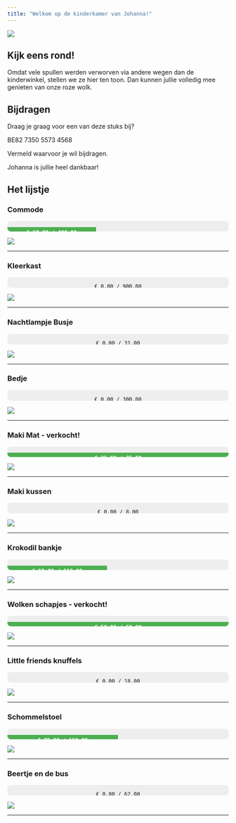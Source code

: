 ```yaml
---
title: "Welkom op de kinderkamer van Johanna!"
---
```


![](images/kamer.png)

## Kijk eens rond!

Omdat vele spullen werden verworven via andere wegen dan de kinderwinkel, stellen we ze hier ten toon. Dan kunnen jullie volledig mee genieten van onze roze wolk.

## Bijdragen

Draag je graag voor een van deze stuks bij?

BE82 7350 5573 4568

Vermeld waarvoor je wil bijdragen.

Johanna is jullie heel dankbaar!

## Het lijstje

### Commode

<div style="width:100%;background:#eee;border-radius:8px;overflow:hidden;height:24px;margin:1em 0;">
  <div style="width:40%;background:#4CAF50;height:100%;text-align:center;color:white;line-height:24px;font-weight:bold;">
    € 50.00 / 400.00
  </div>
</div>

![](images/commode.jpg)

---

### Kleerkast

<div style="width:100%;background:#eee;border-radius:8px;overflow:hidden;height:24px;margin:1em 0;text-align:center;">
    € 0.00 / 900.00
  <div style="width:50%;background:#4CAF50;height:100%;text-align:center;color:white;line-height:24px;font-weight:bold;">
    € 0.00 / 900.00
  </div>
</div>

![](images/kast.jpg)


---

### Nachtlampje Busje

<div style="width:100%;background:#eee;border-radius:8px;overflow:hidden;height:24px;margin:1em 0;text-align:center;">
    € 0.00 / 31.00
  <div style="width:50%;background:#4CAF50;height:100%;text-align:center;color:white;line-height:24px;font-weight:bold;">
    € 0.00 / 31.00
  </div>
</div>

![](images/nachtlamp.jpg)

---

### Bedje

<div style="width:100%;background:#eee;border-radius:8px;overflow:hidden;height:24px;margin:1em 0;text-align:center;">
    € 0.00 / 300.00
  <div style="width:50%;background:#4CAF50;height:100%;text-align:center;color:white;line-height:24px;font-weight:bold;">
    € 0.00 / 300.00
  </div>
</div>

![](images/bedje.jpg)

---

### Maki Mat - verkocht!

<div style="width:100%;background:#eee;border-radius:8px;overflow:hidden;height:24px;margin:1em 0;">
  <div style="width:100%;background:#4CAF50;height:100%;text-align:center;color:white;line-height:24px;font-weight:bold;">
    € 35.00 / 35.00
  </div>
</div>

![](images/maki_mat.jpg)

---

### Maki kussen

<div style="width:100%;background:#eee;border-radius:8px;overflow:hidden;height:24px;margin:1em 0;text-align:center;">
    € 0.00 / 8.00
  <div style="width:50%;background:#4CAF50;height:100%;text-align:center;color:white;line-height:24px;font-weight:bold;">
    € 0.00 / 8.00
  </div>
</div>

![](images/maki_kussen.jpg)

---

### Krokodil bankje

<div style="width:100%;background:#eee;border-radius:8px;overflow:hidden;height:24px;margin:1em 0;">
  <div style="width:45%;background:#4CAF50;height:100%;text-align:center;color:white;line-height:24px;font-weight:bold;">
    € 50.00 / 112.00
  </div>
</div>

![](images/krokodil.jpg)

---

### Wolken schapjes - verkocht!
<div style="width:100%;background:#eee;border-radius:8px;overflow:hidden;height:24px;margin:1em 0;">
  <div style="width:100%;background:#4CAF50;height:100%;text-align:center;color:white;line-height:24px;font-weight:bold;">
    € 50.00 / 50.00
  </div>
</div>

![](images/schapjes.jpg)

---

### Little friends knuffels

<div style="width:100%;background:#eee;border-radius:8px;overflow:hidden;height:24px;margin:1em 0;text-align:center;">
    € 0.00 / 18.00
  <div style="width:50%;background:#4CAF50;height:100%;text-align:center;color:white;line-height:24px;font-weight:bold;">
    € 0.00 / 18.00
  </div>
</div>

![](images/little_friends.jpg)

---

### Schommelstoel

<div style="width:100%;background:#eee;border-radius:8px;overflow:hidden;height:24px;margin:1em 0;">
  <div style="width:50%;background:#4CAF50;height:100%;text-align:center;color:white;line-height:24px;font-weight:bold;">
    € 75.00 / 150.00
  </div>
</div>

![](images/schommelstoel.jpg)

---

### Beertje en de bus

<div style="width:100%;background:#eee;border-radius:8px;overflow:hidden;height:24px;margin:1em 0;text-align:center;">
    € 0.00 / 62.00
  <div style="width:50%;background:#4CAF50;height:100%;text-align:center;color:white;line-height:24px;font-weight:bold;">
    € 0.00 / 62.00
  </div>
</div>

![](images/bus_en_beer.jpg)

---
